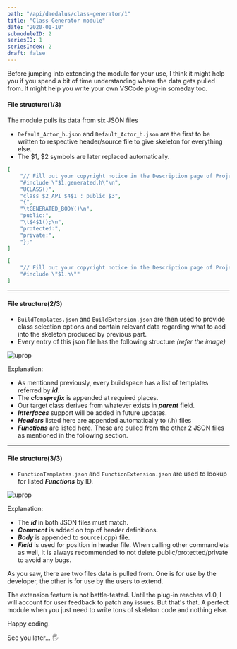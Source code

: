 ```yaml
---
path: "/api/daedalus/class-generator/1"
title: "Class Generator module"
date: "2020-01-10"
submoduleID: 2
seriesID: 1
seriesIndex: 2
draft: false
---
```


Before jumping into extending the module for your use, I think it might help you if you spend a bit of time understanding where the data gets pulled from.
It might help you write your own VSCode plug-in someday too.

#### File structure(1/3)

The module pulls its data from six JSON files

- `Default_Actor_h.json` and `Default_Actor_h.json` are the first to be written to respective header/source file to give skeleton for everything else.
- The $1, $2 symbols are later replaced automatically.

```json
[
	"// Fill out your copyright notice in the Description page of Project Settings.\n",
	"#include \"$1.generated.h\"\n",
	"UCLASS()",
	"class $2_API $4$1 : public $3",
	"{",
	"\tGENERATED_BODY()\n",
	"public:",
	"\t$4$1();\n",
	"protected:",
	"private:",
	"};"
]
```

```json
[
	"// Fill out your copyright notice in the Description page of Project Settings.\n",
	"#include \"$1.h\""
]
```

---

#### File structure(2/3)

- `BuildTemplates.json` and `BuildExtension.json` are then used to provide class selection options and contain relevant data regarding what to add into the skeleton produced by previous part.
- Every entry of this json file has the following structure _(refer the image)_

![uprop](../../../../images/DaedalusAPI/class-generator/BuildTemplates.png)

Explanation:

- As mentioned previously, every buildspace has a list of templates referred by **_id_**.
- The **_classprefix_** is appended at required places.
- Our target class derives from whatever exists in **_parent_** field.
- **_Interfaces_** support will be added in future updates.
- **_Headers_** listed here are appended automatically to (.h) files
- **_Functions_** are listed here. These are pulled from the other 2 JSON files as mentioned in the following section.

---

#### File structure(3/3)

- `FunctionTemplates.json` and `FunctionExtension.json` are used to lookup for listed **_Functions_** by ID.

![uprop](../../../../images/DaedalusAPI/class-generator/FunctionTemplates.png)

Explanation:

- The **_id_** in both JSON files must match.
- **_Comment_** is added on top of header definitions.
- **_Body_** is appended to source(.cpp) file.
- **_Field_** is used for position in header file.
  When calling other commandlets as well, It is always recommended to not delete public/protected/private to avoid any bugs.

As you saw, there are two files data is pulled from. One is for use by the developer, the other is for use by the users to extend.

The extension feature is not battle-tested. Until the plug-in reaches v1.0, I will account for user feedback to patch any issues.
But that's that.
A perfect module when you just need to write tons of skeleton code and nothing else.

Happy coding.

See you later... 🖐
